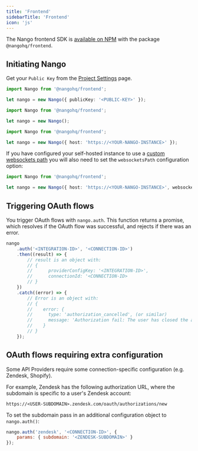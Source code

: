 ```yaml
---
title: 'Frontend'
sidebarTitle: 'Frontend'
icon: 'js'
---
```


The Nango frontend SDK is
[available on NPM](https://www.npmjs.com/package/@nangohq/frontend) with the
package `@nangohq/frontend`.

## Initiating Nango

<Tabs>

<Tab title="Nango Cloud">

Get your `Public Key` from the [Project Settings](https://app.nango.dev/project-settings) page.

```ts
import Nango from '@nangohq/frontend';

let nango = new Nango({ publicKey: '<PUBLIC-KEY>' });
```

</Tab>

<Tab title="Localhost">

```ts
import Nango from '@nangohq/frontend';

let nango = new Nango();
```

</Tab>

<Tab title="Self-hosted">

```ts
import Nango from '@nangohq/frontend';

let nango = new Nango({ host: 'https://<YOUR-NANGO-INSTANCE>' });
```

If you have configured your self-hosted instance to use a [custom websockets path](/self-host/instructions#custom-websockets-path)
you will also need to set the `websocketsPath` configuration option:

```ts
import Nango from '@nangohq/frontend';

let nango = new Nango({ host: 'https://<YOUR-NANGO-INSTANCE>', websocketsPath: '/<YOUR-WEBSOCKETS-PATH>' });
```
</Tab>

</Tabs>

## Triggering OAuth flows

You trigger OAuth flows with `nango.auth`. This function returns a promise,
which resolves if the OAuth flow was successful, and rejects if there was an
error.

```js
nango
    .auth('<INTEGRATION-ID>', '<CONNECTION-ID>')
    .then((result) => {
        // result is an object with:
        // {
        //      providerConfigKey: '<INTEGRATION-ID>',
        //      connectionId: '<CONNECTION-ID>
        // }
    })
    .catch((error) => {
        // Error is an object with:
        // {
        //    error: {
        //      type: 'authorization_cancelled', (or similar)
        //      message: 'Authorization fail: The user has closed the authorization modal before the process was complete.'  (or similar)
        //    }
        // }
    });
```

## OAuth flows requiring extra configuration

Some API Providers require some connection-specific configuration (e.g. Zendesk,
Shopify).

For example, Zendesk has the following authorization URL, where the subdomain is
specific to a user's Zendesk account:

```
https://<USER-SUBDOMAIN>.zendesk.com/oauth/authorizations/new
```

To set the subdomain pass in an additional configuration object to
`nango.auth()`:

```js
nango.auth('zendesk', '<CONNECTION-ID>', {
    params: { subdomain: '<ZENDESK-SUBDOMAIN>' }
});
```
